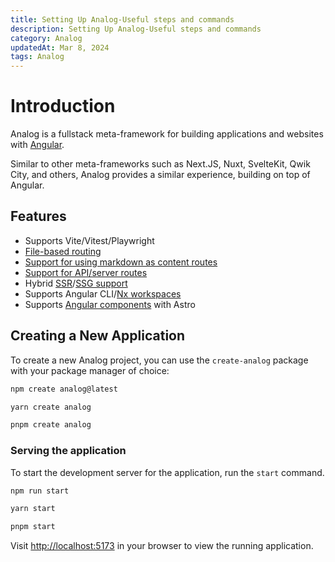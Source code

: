 ```yaml
---
title: Setting Up Analog-Useful steps and commands
description: Setting Up Analog-Useful steps and commands
category: Analog
updatedAt: Mar 8, 2024
tags: Analog
---
```


# Introduction

Analog is a fullstack meta-framework for building applications and websites with [Angular](https://angular.dev/).

Similar to other meta-frameworks such as Next.JS, Nuxt, SvelteKit, Qwik City, and others, Analog provides a similar experience, building on top of Angular.

## Features[​](https://analogjs.org/docs#features "Direct link to Features")

- Supports Vite/Vitest/Playwright
- [File-based routing](https://analogjs.org/docs/features/routing/overview)
- [Support for using markdown as content routes](https://analogjs.org/docs/features/routing/content)
- [Support for API/server routes](https://analogjs.org/docs/features/api/overview)
- Hybrid [SSR](https://analogjs.org/docs/features/server/server-side-rendering)/[SSG support](https://analogjs.org/docs/features/server/static-site-generation)
- Supports Angular CLI/[Nx workspaces](https://analogjs.org/docs/integrations/nx)
- Supports [Angular components](https://analogjs.org/docs/packages/astro-angular/overview) with Astro

## Creating a New Application[​](https://analogjs.org/docs/getting-started#creating-a-new-application "Direct link to Creating a New Application")

To create a new Analog project, you can use the `create-analog` package with your package manager of choice:

```bash
npm create analog@latest
```

```bash
yarn create analog
```

```bash
pnpm create analog
```

### Serving the application[​](https://analogjs.org/docs/getting-started#serving-the-application "Direct link to Serving the application")

To start the development server for the application, run the `start` command.

```bash
npm run start
```

```bash
yarn start
```

```bash
pnpm start
```

Visit [http://localhost:5173](http://localhost:5173/) in your browser to view the running application.